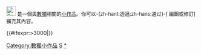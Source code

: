 <div class="notice metadata" id="stub" style="font-size: small;">[[File:Sudoku-by-L2G-20050714.svg|25px]]&nbsp;'''{{PAGENAME}}'''是一個與[[數獨]]相關的[[Wikipedia:小作品|小作品]]。你可以-{zh-hant:透過;zh-hans:通过}-<span class="plainlinks">[{{fullurl:{{FULLPAGENAME}}|action=edit}} 編輯或修訂]</span>擴充其內容。</div><includeonly>[[Category:數獨小作品]]{{#ifexpr:{{PAGESIZE:{{FULLPAGENAME}}|R}}>3000|[[Category:字数已超过3000字节的小作品|{{PAGENAME}}]]}}</includeonly><noinclude>[[Category:娛樂小作品模板|S]][[Category:數獨小作品|*]]</noinclude>